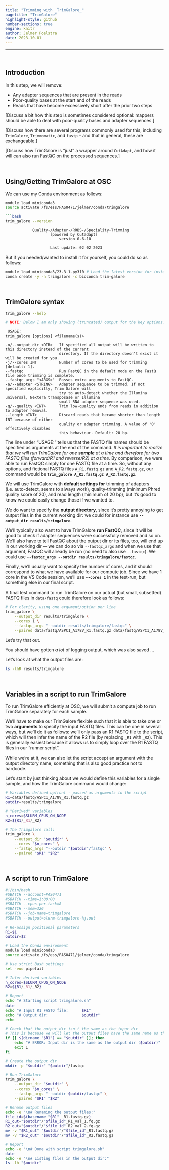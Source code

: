 ```yaml
---
title: "Trimming with _TrimGalore_"
pagetitle: "TrimGalore"
highlight-style: github
number-sections: true
engine: knitr
author: Jelmer Poelstra
date: 2023-10-01
---
```


-----------

<br>

## Introduction

In this step, we will remove:

- Any adapter sequences that are present in the reads
- Poor-quality bases at the start and of the reads
- Reads that have become excessively short after the prior two steps

[Discuss a bit how this step is sometimes considered optional:
mappers should be able to deal with poor-quality bases and adapter sequences.]

[Discuss how there are several programs commonly used for this, including
`TrimGalore`, `Trimmomatic`, and `fastp` -- and that in general, these are exchangeable.]

[Discuss how TrimGalore is "just" a wrapper around `CutAdapt`,
and how it will can also run FastQC on the processed sequences.]

<br>

## Using/Getting TrimGalore at OSC

We can use my Conda environment as follows:

```bash
module load miniconda3
source activate /fs/ess/PAS0471/jelmer/conda/trimgalore

```bash
trim_galore --version
```
```.bash-out

            Quality-/Adapter-/RRBS-/Speciality-Trimming
                    [powered by Cutadapt]
                        version 0.6.10

                    Last update: 02 02 2023
```

But if you needed/wanted to install it for yourself,
you could do so as follows:

```bash
module load miniconda3/23.3.1-py310 # Load the latest version for installations
conda create -y -n trimgalore -c bioconda trim-galore
```

<br>

## TrimGalore syntax

```bash
trim_galore --help

# NOTE: Below I am only showing (truncated) output for the key options!
```
```.bash-out
 USAGE:
trim_galore [options] <filename(s)>

-o/--output_dir <DIR>   If specified all output will be written to this directory instead of the current
                        directory. If the directory doesn't exist it will be created for you.
-j/--cores INT          Number of cores to be used for trimming [default: 1].
--fastqc                Run FastQC in the default mode on the FastQ file once trimming is complete.
--fastqc_args "<ARGS>"  Passes extra arguments to FastQC.
-a/--adapter <STRING>   Adapter sequence to be trimmed. If not specified explicitly, Trim Galore will
                        try to auto-detect whether the Illumina universal, Nextera transposase or Illumina
                        small RNA adapter sequence was used.
-q/--quality <INT>      Trim low-quality ends from reads in addition to adapter removal.
--length <INT>          Discard reads that became shorter than length INT because of either
                        quality or adapter trimming. A value of '0' effectively disables
                        this behaviour. Default: 20 bp.
```

The line under "USAGE:" tells us that the FASTQ file names should be specified
as arguments at the end of the command.
_It is important to realize that we will run TrimGalore for one **sample** at a time_
_and therefore for two FASTQ files (forward/R1 and reverse/R2) at a time._
By comparison, we were able to run FastQC simply for one FASTQ file at a time.
So, without any options, and fictional FASTQ files `A_R1.fastq.gz` and `A_R2.fastq.gz`,
our command would be **`trim_galore A_R1.fastq.gz A_R2.fastq.gz`**.

We will use TrimGalore with **default settings for** trimming of adapters
(i.e. auto-detect, seems to always work), quality-trimming
(minimum Phred quality score of 20), and read length (minimum of 20 bp),
but it's good to know we could easily change those if we wanted to.

We do want to specify the **output directory**,
since it's pretty annoying to get output files in the current working dir:
we could for instance use **`--output_dir results/trimgalore`**.

We'll typically also want to have TrimGalore **run FastQC**,
since it will be good to check if adapter sequences were successfully removed and so on.
We'll also have to tell FastQC about the output dir or its files, too,
will end up in our working dir &mdash;
we can do so via `--fastqc_args` and when we use that argument,
FastQC will already be run (no need to also use `--fastqc`).
We could use **`--fastqc_args --outdir results/trimgalore/fastqc`**.

Finally, we'll usually want to specify the number of cores,
and it should correspond to what we have available for our compute job.
Since we have 1 core in the VS Code session,
we'll use **`--cores 1`** in the test-run,
but something else in our final script.

A final test command to run TrimGalore on our actual (but small, subsetted)
FASTQ files in `data/fastq` could therefore look as follows:

```bash
# For clarity, using one argument/option per line
trim_galore \
    --output_dir results/trimgalore \
    --cores 1 \
    --fastqc_args "--outdir results/trimgalore/fastqc" \
    --paired data/fastq/ASPC1_A178V_R1.fastq.gz data/fastq/ASPC1_A178V_R2.fastq.gz
```

Let's try that out.

You should have gotten _a lot_ of logging output,
which was also saved ...

Let's look at what the output files are:

```bash
ls -lhR results/trimgalore
```

<br>

## Variables in a script to run TrimGalore

To run TrimGalore efficiently at OSC,
we will submit a compute job to run TrimGalore separately for each sample.

We'll have to make our TrimGalore flexible such that it is able to take one or two
**arguments** to specify the input FASTQ files.
This can be one in several ways, but we'll do it as follows:
we'll only pass an R1 FASTQ file to the script,
which will then infer the name of the R2 file (by replacing `_R1` with `_R2`).
This is generally easiest because it allows us to simply loop over the R1 FASTQ
files in our "runner script".

While we're at it, we can also let the script accept an argument with the output
directory name, something that is also good practice not to hardcode.

Let's start by just thinking about we would define this variables for a single
sample, and how the TrimGalore command would change:

```bash
# Variables defined upfront - passed as arguments to the script
R1=data/fastq/ASPC1_A178V_R1.fastq.gz
outdir=results/trimgalore

# "Derived" variables
n_cores=$SLURM_CPUS_ON_NODE
R2=${R1/_R1/_R2}

# The Trimgalore call:
trim_galore \
    --output_dir "$outdir" \
    --cores "$n_cores" \
    --fastqc_args "--outdir "$outdir"/fastqc" \
    --paired "$R1" "$R2"    
```

<br>

## A script to run TrimGalore

```bash
#!/bin/bash
#SBATCH --account=PAS0471
#SBATCH --time=1:00:00
#SBATCH --cpus-per-task=8
#SBATCH --mem=32G
#SBATCH --job-name=trimgalore
#SBATCH --output=slurm-trimgalore-%j.out

# Re-assign positional parameters
R1=$1
outdir=$2

# Load the Conda environment
module load miniconda3
source activate /fs/ess/PAS0471/jelmer/conda/trimgalore

# Use strict Bash settings
set -euo pipefail

# Infer derived variables
n_cores=$SLURM_CPUS_ON_NODE
R2=${R1/_R1/_R2}

# Report
echo "# Starting script trimgalore.sh"
date
echo "# Input R1 FASTQ file:      $R1"
echo "# Output dir:               $outdir"
echo

# Check that the output dir isn't the same as the input dir
# This is because we will let the output files have the same name as the input files
if [[ $(dirname "$R1") == "$outdir" ]]; then
    echo "# ERROR: Input dir is the same as the output dir ($outdir)" 
    exit 1
fi

# Create the output dir
mkdir -p "$outdir" "$outdir"/fastqc

# Run TrimGalore
trim_galore \
    --output_dir "$outdir" \
    --cores "$n_cores" \
    --fastqc_args "--outdir $outdir/fastqc" \
    --paired "$R1" "$R2"

# Rename output files
echo -e "\n# Renaming the output files:"
file_id=$(basename "$R1" _R1.fastq.gz)
R1_out="$outdir"/"$file_id"_R1_val_1.fq.gz
R2_out="$outdir"/"$file_id"_R2_val_2.fq.gz
mv -v "$R1_out" "$outdir"/"$file_id"_R1.fastq.gz
mv -v "$R2_out" "$outdir"/"$file_id"_R2.fastq.gz

# Report
echo -e "\n# Done with script trimgalore.sh"
date
echo -e "\n# Listing files in the output dir:"
ls -lh "$outdir"
```

